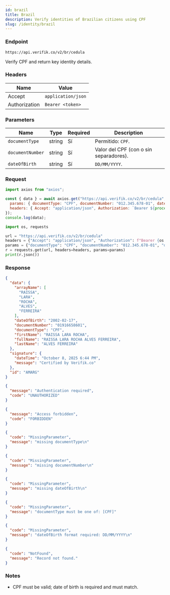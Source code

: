 ```yaml
---
id: brazil
title: Brazil
description: Verify identities of Brazilian citizens using CPF
slug: /identity/brazil
---
```



### Endpoint

```
https://api.verifik.co/v2/br/cedula
```

Verify CPF and return key identity details.

### Headers

| Name | Value |
| --- | --- |
| Accept | `application/json` |
| Authorization | `Bearer <token>` |

### Parameters

| Name | Type | Required | Description |
| --- | --- | --- | --- |
| `documentType` | string | Sí | Permitido: `CPF`. |
| `documentNumber` | string | Sí | Valor del CPF (con o sin separadores). |
| `dateOfBirth` | string | Sí | `DD/MM/YYYY`. |

### Request

<Tabs>
  <TabItem value="node" label="Node.js">

```javascript
import axios from "axios";

const { data } = await axios.get("https://api.verifik.co/v2/br/cedula", {
  params: { documentType: "CPF", documentNumber: "012.345.678-01", dateOfBirth: "17/02/2002" },
  headers: { Accept: "application/json", Authorization: `Bearer ${process.env.VERIFIK_TOKEN}` },
});
console.log(data);
```

  </TabItem>
  <TabItem value="python" label="Python">

```python
import os, requests

url = "https://api.verifik.co/v2/br/cedula"
headers = {"Accept": "application/json", "Authorization": f"Bearer {os.getenv('VERIFIK_TOKEN')}"}
params = {"documentType": "CPF", "documentNumber": "012.345.678-01", "dateOfBirth": "17/02/2002"}
r = requests.get(url, headers=headers, params=params)
print(r.json())
```

  </TabItem>
</Tabs>

### Response

<Tabs>
  <TabItem value="200" label="200">

```json
{
  "data": {
    "arrayName": [
      "RAISSA",
      "LARA",
      "ROCHA",
      "ALVES",
      "FERREIRA"
    ],
    "dateOfBirth": "2002-02-17",
    "documentNumber": "01916658601",
    "documentType": "CPF",
    "firstName": "RAISSA LARA ROCHA",
    "fullName": "RAISSA LARA ROCHA ALVES FERREIRA",
    "lastName": "ALVES FERREIRA"
  },
  "signature": {
    "dateTime": "October 8, 2025 6:44 PM",
    "message": "Certified by Verifik.co"
  },
  "id": "AMARG"
}
```

  </TabItem>
  <TabItem value="401" label="401">

```json
{
  "message": "Authentication required",
  "code": "UNAUTHORIZED"
}
```

  </TabItem>
  <TabItem value="403" label="403">

```json
{
  "message": "Access forbidden",
  "code": "FORBIDDEN"
}
```

  </TabItem>
  <TabItem value="409" label="409">

```json
{
  "code": "MissingParameter",
  "message": "missing documentType\n"
}
```

```json
{
  "code": "MissingParameter", 
  "message": "missing documentNumber\n"
}
```

```json
{
  "code": "MissingParameter",
  "message": "missing dateOfBirth\n"
}
```

```json
{
  "code": "MissingParameter",
  "message": "documentType must be one of: [CPF]"
}
```

```json
{
  "code": "MissingParameter",
  "message": "dateOfBirth format required: DD/MM/YYYY\n"
}
```

  </TabItem>
  <TabItem value="404" label="404">

```json
{
  "code": "NotFound",
  "message": "Record not found."
}
```

  </TabItem>
</Tabs>

### Notes

- CPF must be valid; date of birth is required and must match.

